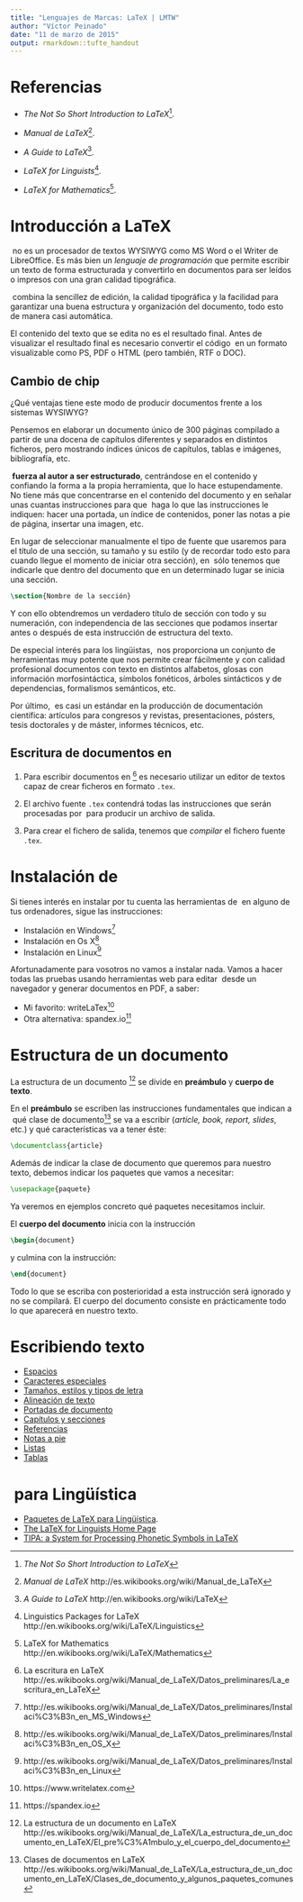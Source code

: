 ```yaml
---
title: "Lenguajes de Marcas: LaTeX | LMTW"
author: "Víctor Peinado"
date: "11 de marzo de 2015"
output: rmarkdown::tufte_handout
---
```


# Referencias

- *The Not So Short Introduction to LaTeX*[^notshortintro].

- *Manual de LaTeX*[^wikibook-latex-es].

- *A Guide to LaTeX*[^wikibook-latex-en].

- *LaTeX for Linguists*[^latex-ling].

- *LaTeX for Mathematics*[^latex-maths].


# Introducción a LaTeX

\LaTeX\ no es un procesador de textos WYSIWYG\marginnote{WYSIWYG: \textit{What You See is What You Get}} como MS Word o el Writer de LibreOffice. Es más bien un *lenguaje de programación* que permite escribir un texto de forma estructurada y convertirlo en documentos para ser leídos o impresos con una gran calidad tipográfica.

\LaTeX\ combina la sencillez de edición, la calidad tipográfica y la facilidad para garantizar una buena estructura y organización del documento, todo esto de manera casi automática. 

El contenido del texto que se edita no es el resultado final. Antes de visualizar el resultado final es necesario convertir el código \LaTeX\ en un formato visualizable como PS, PDF o HTML (pero también, RTF o DOC).


## Cambio de chip

¿Qué ventajas tiene este modo de producir documentos frente a los sistemas WYSIWYG?

Pensemos en elaborar un documento único de 300 páginas compilado a partir de una docena de capítulos diferentes y separados en distintos ficheros, pero mostrando índices únicos de capítulos, tablas e imágenes, bibliografía, etc.

**\LaTeX\ fuerza al autor a ser estructurado**, centrándose en el contenido y confiando la forma a la propia herramienta, que lo hace estupendamente. No tiene más que concentrarse en el contenido del documento y en señalar unas cuantas instrucciones para que \LaTeX\ haga lo que las instrucciones le indiquen: hacer una portada, un índice de contenidos, poner las notas a pie de página, insertar una imagen, etc. 

En lugar de seleccionar manualmente el tipo de fuente que usaremos para el título de una sección, su tamaño y su estilo (y de recordar todo esto para cuando llegue el momento de iniciar otra sección), en \LaTeX\ sólo tenemos que indicarle que dentro del documento que en un determinado lugar se inicia una sección.

```latex
\section{Nombre de la sección}
```

Y con ello obtendremos un verdadero título de sección con todo y su numeración, con independencia de las secciones que podamos insertar antes o después de esta instrucción de estructura del texto.

De especial interés para los lingüistas, \LaTeX\ nos proporciona un conjunto de herramientas muy potente que nos permite crear fácilmente y con calidad profesional documentos con texto en distintos alfabetos, glosas con información morfosintáctica, símbolos fonéticos, árboles sintácticos y de dependencias, formalismos semánticos, etc.

Por último, \LaTeX\ es casi un estándar en la producción de documentación científica: artículos para congresos y revistas, presentaciones, pósters, tesis doctorales y de máster, informes técnicos, etc.


## Escritura de documentos en \LaTeX

1. Para escribir documentos en \LaTeX[^escribir-docs] es necesario utilizar un editor de textos capaz de crear ficheros en formato `.tex`.

2. El archivo fuente `.tex` contendrá todas las instrucciones que serán procesadas por \LaTeX\ para producir un archivo de salida.

3. Para crear el fichero de salida, tenemos que *compilar* el fichero fuente `.tex`.\marginnote{Y generar un fichero pdf, por regla general. Pero no solo.} 



# Instalación de \LaTeX\ 

Si tienes interés en instalar por tu cuenta las herramientas de \LaTeX\ en alguno de tus ordenadores, sigue las instrucciones:

- Instalación en Windows[^install-win]
- Instalación en Os X[^install-osx]
- Instalación en Linux[^install-linux]
 
 
Afortunadamente para vosotros no vamos a instalar nada. Vamos a hacer todas las pruebas usando herramientas web para editar \LaTeX\ desde un navegador y generar documentos en PDF, a saber: \marginnote{Juguetea y aprende a manejarte con los dos.}

- Mi favorito: writeLaTex[^writelatex]
- Otra alternativa: spandex.io[^spandex]


# Estructura de un documento \LaTeX

La estructura de un documento \LaTeX[^estructura] se divide en **preámbulo** y **cuerpo de texto**.

En el **preámbulo** se escriben las instrucciones fundamentales que indican a \LaTeX\ qué clase de documento[^clase-documento] se va a escribir (*article, book, report, slides*, etc.) y qué características va a tener éste:

```latex
\documentclass{article}
```

Además de indicar la clase de documento que queremos para nuestro texto, debemos indicar los paquetes que vamos a necesitar:

```latex
\usepackage{paquete}
```

Ya veremos en ejemplos concreto qué paquetes necesitamos incluir. 


El **cuerpo del documento** inicia con la instrucción

```latex
\begin{document}
```

y culmina con la instrucción:

```latex
\end{document}
```


Todo lo que se escriba con posterioridad a esta instrucción será ignorado y no se compilará. El cuerpo del documento consiste en prácticamente todo lo que aparecerá en nuestro texto.


# Escribiendo texto

- [Espacios](http://es.wikibooks.org/wiki/Manual_de_LaTeX/Escribiendo_texto/Espacios)
- [Caracteres especiales](http://es.wikibooks.org/wiki/Manual_de_LaTeX/Escribiendo_texto/Caracteres_especiales)
- [Tamaños, estilos y tipos de letra](http://es.wikibooks.org/wiki/Manual_de_LaTeX/Escribiendo_texto/Tama%C3%B1os,_estilos_y_tipos_de_letra)
- [Alineación de texto](http://es.wikibooks.org/wiki/Manual_de_LaTeX/Escribiendo_texto/Alineaci%C3%B3n_del_texto)
- [Portadas de
 documento](http://es.wikibooks.org/wiki/Manual_de_LaTeX/Escribiendo_texto/Portada_del_documento)
- [Capítulos y secciones](http://es.wikibooks.org/wiki/Manual_de_LaTeX/Escribiendo_texto/Cap%C3%ADtulos_y_secciones)
- [Referencias](http://es.wikibooks.org/wiki/Manual_de_LaTeX/Escribiendo_texto/Referencias)
- [Notas a pie](http://es.wikibooks.org/wiki/Manual_de_LaTeX/Escribiendo_texto/Notas_al_pie)
- [Listas](http://es.wikibooks.org/wiki/Manual_de_LaTeX/Escribiendo_texto/Entornos_de_enumeraci%C3%B3n)
- [Tablas](http://es.wikibooks.org/wiki/Manual_de_LaTeX/Escribiendo_texto/Tablas)


# \LaTeX\ para Lingüística

- [Paquetes de LaTeX para
 Lingüística](http://en.wikibooks.org/wiki/LaTeX/Linguistics).
- [The LaTeX for Linguists Home Page](http://www.essex.ac.uk/linguistics/external/clmt/latex4ling)
- [TIPA: a System for Processing Phonetic Symbols in LaTeX](http://www.tug.org/tugboat/tb17-2/tb51rei.pdf)



[^notshortintro]: *The Not So Short Introduction to LaTeX* 
[^wikibook-latex-es]: *Manual de LaTeX* http://es.wikibooks.org/wiki/Manual_de_LaTeX
[^wikibook-latex-en]: *A Guide to LaTeX* http://en.wikibooks.org/wiki/LaTeX
[^latex-ling]: Linguistics Packages for LaTeX http://en.wikibooks.org/wiki/LaTeX/Linguistics
[^latex4linguistics]: The LaTeX for Linguists Home Page http://www.essex.ac.uk/linguistics/external/clmt/latex4ling
[^tipa]: TIPA: a System for Processing Phonetic Symbols in LaTeX http://www.tug.org/tugboat/tb17-2/tb51rei.pdf
[^latex-maths]: LaTeX for Mathematics http://en.wikibooks.org/wiki/LaTeX/Mathematics

[^escribir-docs]: La escritura en LaTeX http://es.wikibooks.org/wiki/Manual_de_LaTeX/Datos_preliminares/La_escritura_en_LaTeX
[^estructura]: La estructura de un documento en LaTeX http://es.wikibooks.org/wiki/Manual_de_LaTeX/La_estructura_de_un_documento_en_LaTeX/El_pre%C3%A1mbulo_y_el_cuerpo_del_documento
[^clase-documento]: Clases de documentos en LaTeX http://es.wikibooks.org/wiki/Manual_de_LaTeX/La_estructura_de_un_documento_en_LaTeX/Clases_de_documento_y_algunos_paquetes_comunes

[^espacios]: Espacios http://es.wikibooks.org/wiki/Manual_de_LaTeX/Escribiendo_texto/Espacios
[^especiales]: Caracteres especiales http://es.wikibooks.org/wiki/Manual_de_LaTeX/Escribiendo_texto/Caracteres_especiales
[^tamaños]: Tamaños, estilos y tipos de letra http://es.wikibooks.org/wiki/Manual_de_LaTeX/Escribiendo_texto/Tama%C3%B1os,_estilos_y_tipos_de_letra
[^texto]: Alineación de texto http://es.wikibooks.org/wiki/Manual_de_LaTeX/Escribiendo_texto/Alineaci%C3%B3n_del_texto
[^portadas]: Portadas de
 documento http://es.wikibooks.org/wiki/Manual_de_LaTeX/Escribiendo_texto/Portada_del_documento
[^caps]: Capítulos y secciones http://es.wikibooks.org/wiki/Manual_de_LaTeX/Escribiendo_texto/Cap%C3%ADtulos_y_secciones
[^refs]: Referencias http://es.wikibooks.org/wiki/Manual_de_LaTeX/Escribiendo_texto/Referencias
[^notas]: Notas a pie http://es.wikibooks.org/wiki/Manual_de_LaTeX/Escribiendo_texto/Notas_al_pie
[^listas]: Listas http://es.wikibooks.org/wiki/Manual_de_LaTeX/Escribiendo_texto/Entornos_de_enumeraci%C3%B3n
[^tablas]: Tablas http://es.wikibooks.org/wiki/Manual_de_LaTeX/Escribiendo_texto/Tablas

[^writelatex]: https://www.writelatex.com
[^spandex]: https://spandex.io

[^install-win]: http://es.wikibooks.org/wiki/Manual_de_LaTeX/Datos_preliminares/Instalaci%C3%B3n_en_MS_Windows
[^install-osx]: http://es.wikibooks.org/wiki/Manual_de_LaTeX/Datos_preliminares/Instalaci%C3%B3n_en_OS_X
[^install-linux]: http://es.wikibooks.org/wiki/Manual_de_LaTeX/Datos_preliminares/Instalaci%C3%B3n_en_Linux
